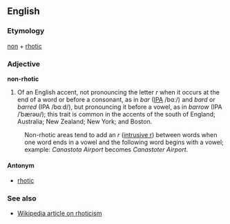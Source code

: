 ==English==
===Etymology===
[[non]] + [[rhotic]]

===Adjective===
'''non-rhotic'''

#Of an English accent, not pronouncing the letter ''r'' when it occurs at the end of a word or before a consonant, as in ''bar'' ([[w:IPA|IPA]] /bɑː/) and ''bard'' or ''barred'' (IPA /bɑːd/), but pronouncing it before a vowel, as in ''barrow'' (IPA /ˈbærəʊ/); this trait is common in the accents of the south of England; Australia; New Zealand; New York; and Boston.  <!--Note: semicolons used here so that this cannot be misinterpreted as "the south of England, the south of Australia, etc" -->

:Non-rhotic areas tend to add an ''r'' ([[intrusive r]]) between words when one word ends in a vowel and the following word begins with a vowel; example: ''Canastota Airport'' becomes ''Canastoter Airport''.

====Antonym====
*[[rhotic]]

===See also===
*[[en:Rhotic|Wikipedia article on rhoticism]]